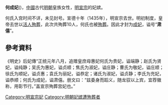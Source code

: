 '''何成妃'''({{bd||?|1435年|}})，[[中國|中國]]古代[[明朝|明朝]]皇族女性，[[明宣宗|明宣宗]]的妃嫔。

何氏入宫时间不详，未见封号。宣德十年（1435年），明宣宗去世。明初制度，皇帝去世以[[人殉|活人殉葬]]，此次共殉葬10人，何氏也被[[殉葬|殉葬]]。因此才封为[[成妃|成妃]]，谥号“'''肃僖'''”。


== 參考資料 ==
《明史》后妃傳“正统元年八月，追赠皇庶母惠妃何氏为贵妃，谥端静；赵氏为贤妃，谥纯静；吴氏为惠妃，谥贞顺；焦氏为淑妃，谥庄静；曹氏为敬妃，谥庄顺；徐氏为顺妃，谥贞惠；袁氏为丽妃，谥恭定；诸氏为淑妃，谥贞静；李氏为充妃，谥恭顺；何氏为成妃，谥肃僖。册文曰：“兹委身而蹈义，随龙驭以上宾，宜荐徽称，用彰节行。”盖宣宗殉葬宫妃也。”

[[Category:明宣宗妃|Category:明宣宗妃]]
[[Category:明朝妃嫔遭殉葬者|Category:明朝妃嫔遭殉葬者]]